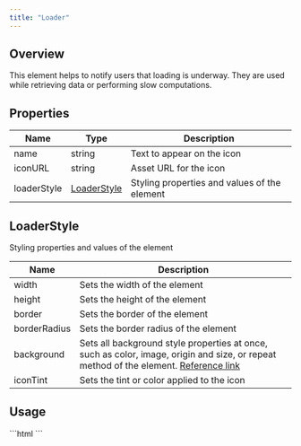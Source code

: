```yaml
---
title: "Loader"
---
```


## Overview

This element helps to notify users that loading is underway. They are used while retrieving data or performing slow computations.

## Properties

| Name        | Type                                                   | Description                                  |
| ----------- | ------------------------------------------------------ | -------------------------------------------- |
| name        | string                                                 | Text to appear on the icon                   |
| iconURL     | string                                                 | Asset URL for the icon                       |
| loaderStyle | [LoaderStyle](/ui-kit/angular/loader#loaderstyle) | Styling properties and values of the element |

## LoaderStyle

Styling properties and values of the element

| Name         | Description                                                                                                                                                                                         |
| ------------ | --------------------------------------------------------------------------------------------------------------------------------------------------------------------------------------------------- |
| width        | Sets the width of the element                                                                                                                                                                       |
| height       | Sets the height of the element                                                                                                                                                                      |
| border       | Sets the border of the element                                                                                                                                                                      |
| borderRadius | Sets the border radius of the element                                                                                                                                                               |
| background   | Sets all background style properties at once, such as color, image, origin and size, or repeat method of the element. [Reference link](https://developer.mozilla.org/en-US/docs/Web/CSS/background) |
| iconTint     | Sets the tint or color applied to the icon                                                                                                                                                          |

## Usage

<Tabs>
<Tab title="HTML">
```html
<cometchat-loader
[URL]="myCustomIcon"
></cometchat-loader>
```

</Tab>

</Tabs>
